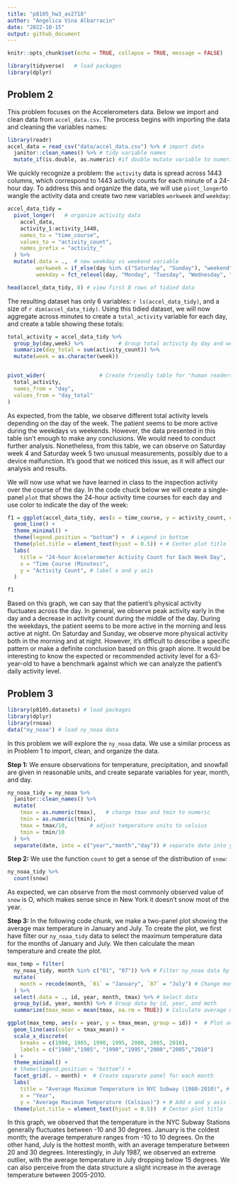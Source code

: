 ```yaml
---
title: "p8105_hw3_av2718"
author: "Angelica Vina Albarracin"
date: "2022-10-15"
output: github_document
---
```


```r
knitr::opts_chunk$set(echo = TRUE, collapse = TRUE, message = FALSE)
```

```r
library(tidyverse)   # load packages 
library(dplyr)
```

## Problem 2

This problem focuses on the Accelerometers data. Below we import and clean data from `accel_data.csv`. The process begins with importing the data and cleaning the variables names:

```r
library(readr)
accel_data = read_csv("data/accel_data.csv") %>% # import data
  janitor::clean_names() %>% # tidy variable names
  mutate_if(is.double, as.numeric) #if double mutate variable to numeric
```

We quickly recognize a problem: the `activity` data is spread across 1443 columns, which correspond to 1443 activity counts for each minute of a 24-hour day. To address this and organize the data, we will use `pivot_longer`to wangle the activity data and create two new variables `workweek` and `weekday`:

```r
accel_data_tidy =  
  pivot_longer(   # organize activity data 
    accel_data,
    activity_1:activity_1440,
    names_to = "time_course",
    values_to = "activity_count",
    names_prefix = "activity_"                  
  ) %>%
  mutate(.data = .,  # new weekday vs weekend variable
         workweek = if_else(day %in% c("Saturday", "Sunday"), "weekend", "weekday"),
         weekday = fct_relevel(day, "Monday", "Tuesday", "Wednesday", "Thursday", "Friday", "Saturday", "Sunday")) 

head(accel_data_tidy, 8) # view first 8 rows of tidied data
```

The resulting dataset has only 6 variables: `r ls(accel_data_tidy)`, and a size of `r dim(accel_data_tidy)`. Using this tidied dataset, we will now aggregate across minutes to create a `total_activity` variable for each day, and create a table showing these totals:

```r
total_activity = accel_data_tidy %>%  
  group_by(day,week) %>%           # Group total activity by day and week 
  summarize(day_total = sum(activity_count)) %>% 
  mutate(week = as.character(week))


pivot_wider(                 # Create friendly table for "human readers"
  total_activity,
  names_from = "day",
  values_from = "day_total"
)

```

As expected, from the table, we observe different total activity levels depending on the day of the week. The patient seems to be more active during the weekdays vs weekends. However, the data presented in this table isn't enough to make any conclusions. We would need to conduct further analysis. Nonetheless, from this table, we can observe on Saturday week 4 and Saturday week 5 two unusual measurements, possibly due to a device malfunction. It's good that we noticed this issue, as it will affect our analysis and results.

We will now use what we have learned in class to the inspection activity over the course of the day. In the code chuck below we will create a single-panel `plot` that shows the 24-hour activity time courses for each day and use color to indicate the day of the week:

```r
f1 = ggplot(accel_data_tidy, aes(x = time_course, y = activity_count, color = day)) +
  geom_line() +
  theme_minimal() +
  theme(legend.position = "bottom") +  # Legend in bottom
  theme(plot.title = element_text(hjust = 0.5)) + # Center plot title
  labs(
    title = "24-hour Accelerometer Activity Count for Each Week Day",  # add tittle  
    x = "Time Course (Minutes)",
    y = "Activity Count", # label x and y axis
  )

f1
```

Based on this graph, we can say that the patient's physical activity fluctuates across the day. In general, we observe peak activity early in the day and a decrease in activity count during the middle of the day. During the weekdays, the patient seems to be more active in the morning and less active at night. On Saturday and Sunday, we observe more physical activity both in the morning and at night. However, it's difficult to describe a specific pattern or make a definite conclusion based on this graph alone. It would be interesting to know the expected or recommended activity level for a 63-year-old to have a benchmark against which we can analyze the patient's daily activity level.

## Problem 3

```r
library(p8105.datasets) # load packages 
library(dplyr) 
library(rnoaa)
data("ny_noaa") # load ny_noaa data
```

In this problem we will explore the `ny_noaa` data. We use a similar process as in Problem 1 to import, clean, and organize the data.

**Step 1:** We ensure observations for temperature, precipitation, and snowfall are given in reasonable units, and create separate variables for year, month, and day.

```r
ny_noaa_tidy = ny_noaa %>% 
  janitor::clean_names() %>% 
  mutate(  
    tmax = as.numeric(tmax),   # change tmax and tmin to numeric
    tmin = as.numeric(tmin),
    tmax = tmax/10,       # adjust temperature units to celsius
    tmin = tmin/10
  ) %>% 
  separate(date, into = c("year","month","day")) # separate date into year, month, and day

```

**Step 2:** We use the function `count` to get a sense of the distribution of `snow`:

```r
ny_noaa_tidy %>% 
  count(snow)
```

As expected, we can observe from the most commonly observed value of `snow` is O, which makes sense since in New York it doesn't snow most of the year.

**Step 3:** In the following code chunk, we make a two-panel plot showing the average max temperature in January and July. To create the plot, we first have filter our `ny_noaa_tidy` data to select the maximum temperature data for the months of January and July. We then calculate the mean temperature and create the plot.

```r
max_temp = filter(
  ny_noaa_tidy, month %in% c("01", "07")) %>% # Filter ny_noaa data by month
  mutate(
    month = recode(month, `01` = "January", `07` = "July") # Change month from number to letters
  ) %>% 
  select(.data = ., id, year, month, tmax) %>% # Select data 
  group_by(id, year, month) %>% # Group data by id, year, and moth
  summarize(tmax_mean = mean(tmax, na.rm = TRUE)) # Calculate average maximum temperature

ggplot(max_temp, aes(x = year, y = tmax_mean, group = id)) +  # Plot average max temperature by year
  geom_line(aes(color = tmax_mean)) +
  scale_x_discrete(
    breaks = c(1980, 1985, 1990, 1995, 2000, 2005, 2010),
    labels = c("1980","1985", "1990","1995","2000","2005","2010")
  ) +
  theme_minimal() +
  # theme(legend.position = "bottom") +
  facet_grid(. ~ month) +  # Create separate panel for each month 
  labs(
    title = "Average Maximum Temperature in NYC Subway (1980-2010)", # Add tittle  
    x = "Year",
    y = "Average Maximum Temperature (Celsius)") + # Add x and y axis labels
  theme(plot.title = element_text(hjust = 0.5))  # Center plot title 
```

In this graph, we observed that the temperature in the NYC Subway Stations generally fluctuates between -10 and 30 degrees. January is the coldest month; the average temperature ranges from -10 to 10 degrees. On the other hand, July is the hottest month, with an average temperature between 20 and 30 degrees. Interestingly, in July 1987, we observed an extreme outlier, with the average temperature in July dropping below 15 degrees. We can also perceive from the data structure a slight increase in the average temperature between 2005-2010. 



